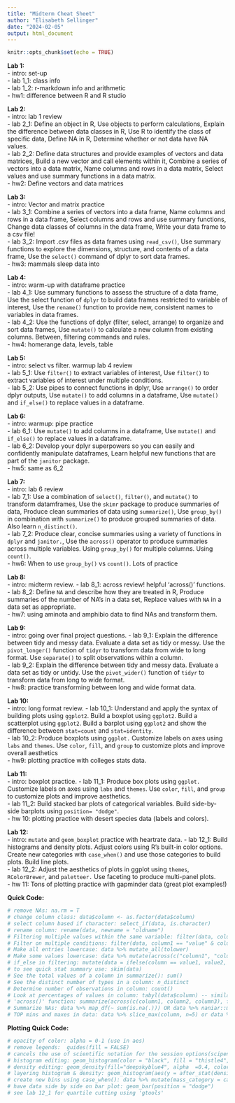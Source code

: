 ```yaml
---
title: "Midterm Cheat Sheet"
author: "Elisabeth Sellinger"
date: "2024-02-05"
output: html_document
---
```


```r
knitr::opts_chunk$set(echo = TRUE)
```

**Lab 1:**  
- intro: set-up  
- lab 1_1: class info  
- lab 1_2: r-markdown info and arithmetic  
- hw1: difference between R and R studio  

**Lab 2:**  
- intro: lab 1 review  
- lab 2_1: Define an object in R, Use objects to perform calculations, Explain the difference between data classes in R, Use R to identify the class of specific data, Define NA in R, Determine whether or not data have NA values.   
- lab 2_2: Define data structures and provide examples of vectors and data matrices, Build a new vector and call elements within it, Combine a series of vectors into a data matrix, Name columns and rows in a data matrix, Select values and use summary functions in a data matrix.    
- hw2: Define vectors and data matrices  

**Lab 3:**  
- intro: Vector and matrix practice  
- lab 3_1: Combine a series of vectors into a data frame, Name columns and rows in a data frame, Select columns and rows and use summary functions, Change data classes of columns in the data frame, Write your data frame to a csv file!   
- lab 3_2: Import .csv files as data frames using `read_csv()`, Use summary functions to explore the dimensions, structure, and contents of a data frame, Use the `select()` command of dplyr to sort data frames.  
- hw3: mammals sleep data into  

**Lab 4:**  
- intro: warm-up with dataframe practice  
- lab 4_1: Use summary functions to assess the structure of a data frame, Use the select function of `dplyr` to build data frames restricted to variable of interest, Use the `rename()` function to provide new, consistent names to variables in data frames.  
- lab 4_2: Use the functions of dplyr (filter, select, arrange) to organize and sort data frames, Use `mutate()` to calculate a new column from existing columns. Between, filtering commands and rules.  
- hw4: homerange data, levels, table  

**Lab 5:**  
- intro: select vs filter. warmup lab 4 review  
- lab 5_1: Use `filter()` to extract variables of interest, Use `filter()` to extract variables of interest under multiple conditions.  
- lab 5_2: Use pipes to connect functions in dplyr, Use `arrange()` to order dplyr outputs, Use `mutate()` to add columns in a dataframe, Use `mutate()` and `if_else()` to replace values in a dataframe. 

**Lab 6:**  
- intro: warmup: pipe practice  
- lab 6_1: Use `mutate()` to add columns in a dataframe, Use `mutate()` and `if_else()` to replace values in a dataframe.  
- lab 6_2: Develop your dplyr superpowers so you can easily and confidently manipulate dataframes, Learn helpful new functions that are part of the `janitor` package.    
- hw5: same as 6_2  

**Lab 7:**  
- intro: lab 6 review  
- lab 7_1: Use a combination of `select()`, `filter()`, and `mutate()` to transform datamframes, Use the `skimr` package to produce summaries of data, Produce clean summaries of data using `summarize()`, Use `group_by()` in combination with `summarize()` to produce grouped summaries of data. Also learn `n_distinct()`.    
- lab 7_2: Produce clear, concise summaries using a variety of functions in `dplyr` and  `janitor.`, Use the `across()` operator to produce summaries across multiple variables. Using `group_by()` for multiple columns. Using `count()`.  
- hw6: When to use `group_by()` vs `count()`. Lots of practice

**Lab 8:**  
- intro: midterm review. 
- lab 8_1: across review! helpful 'across()' functions. 
- lab 8_2: Define `NA` and describe how they are treated in R, Produce summaries of the number of NA's in a data set, Replace values with `NA` in a data set as appropriate.   
- hw7: using aminota and amphibio data to find NAs and transform them. 

**Lab 9:**  
- intro: going over final project questions. 
- lab 9_1: Explain the difference between tidy and messy data. Evaluate a data set as tidy or messy. Use the `pivot_longer()` function of `tidyr` to transform data from wide to long format. Use `separate()` to split observations within a column.  
- lab 9_2: Explain the difference between tidy and messy data. Evaluate a data set as tidy or untidy. Use the `pivot_wider()` function of `tidyr` to transform data from long to wide format.  
- hw8: practice transforming between long and wide format data. 

**Lab 10:**  
- intro: long format review. 
- lab 10_1: Understand and apply the syntax of building plots using `ggplot2`. Build a boxplot using `ggplot2`. Build a scatterplot using `ggplot2`. Build a barplot using `ggplot2` and show the difference between `stat=count` and `stat=identity`.  
- lab 10_2: Produce boxplots using `ggplot.` Customize labels on axes using `labs` and `themes`. Use `color`, `fill`, and `group` to customize plots and improve overall aesthetics  
- hw9: plotting practice with colleges stats data. 

**Lab 11:**  
- intro: boxplot practice. 
- lab 11_1: Produce box plots using `ggplot.` Customize labels on axes using `labs` and `themes`. Use `color`, `fill`, and `group` to customize plots and improve aesthetics.  
- lab 11_2: Build stacked bar plots of categorical variables. Build side-by-side barplots using `position= "dodge"`.  
- hw 10: plotting practice with desert species data (labels and colors). 

**Lab 12:**  
- intro: `mutate` and `geom_boxplot` practice with heartrate data. 
- lab 12_1: Build histograms and density plots. Adjust colors using R's built-in color options. Create new categories with `case_when()` and use those categories to build plots. Build line plots.  
- lab 12_2: Adjust the aesthetics of plots in ggplot using `themes`, `RColorBrewer`, and `paletteer.` Use faceting to produce multi-panel plots.   
- hw 11: Tons of plotting practice with gapminder data (great plot examples!)


**Quick Code:**  
```r
# remove NAs: na.rm = T
# change column class: data$column <- as.factor(data$column)
# select column based if character: select_if(data, is.character)
# rename column: rename(data, newname = "oldname")
# Filtering multiple values within the same variable: filter(data, column %in% c(value, value)) # Between in filtering: filter(data, between(column, value1, value2)
# Filter on multiple conditions: filter(data, column1 == "value" & column2 > value)
# Make all entries lowercase: data %>% mutate_all(tolower)
# Make some values lowercase: data %>% mutate(across(c("column1", "column2"), tolower))
# if_else in filtering: mutate(data = ifelse(column == value1, value2, column)) if equals value1, change it to value2, if not value1, leave it the same
# to see quick stat summary use: skim(data)
# See the total values of a column in summarize(): sum()
# See the distinct number of types in a column: n_distinct
# Determine number of observations in column: count()
# Look at percentages of values in column: tabyl(data$column) -- similar to table()
# 'across()' function: summarize(across(c(column1, column2, column3), function))
# Summarize NAs: data %>% map_df(~ sum(is.na(.))) OR data %>% naniar::miss_var_summary()
# TOP mins and maxes in data: data %>% slice_max(column, n=5) or data %>% top_n(5, column)
```

**Plotting Quick Code:**
```r
# opacity of color: alpha = 0-1 (use in aes)
# remove legends:  guides(fill = FALSE)
# cancels the use of scientific notation for the session options(scipen=999)
# histogram editing: geom_histogram(color = "black", fill = "thistle4", bins=10)
# density editing: geom_density(fill="deepskyblue4", alpha  =0.4, color = "black")
# layering histogram & density: geom_histogram(aes(y = after_stat(density))) + geom_density()
# create new bins using case_when(): data %>% mutate(mass_category = case_when(log10.mass <= 1.75 ~ "small", > 1.75 & log10.mass <= 2.75 ~ "medium", log10.mass > 2.275 ~ "large"))
# have data side by side on bar plot: geom_bar(position = "dodge")
# see lab 12_1 for quartile cutting using 'gtools'
```

